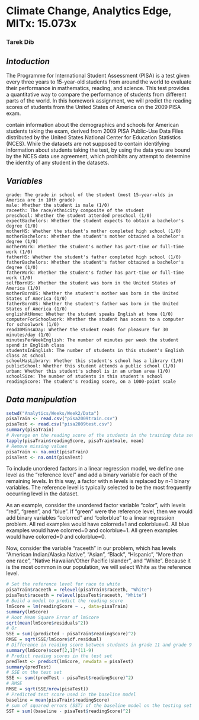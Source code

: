 Climate Change, Analytics Edge, MITx: 15.073x
========================================================
### Tarek Dib

## *Intoduction*
The Programme for International Student Assessment (PISA) is a test given every three years to 15-year-old students from around the world to evaluate their performance in mathematics, reading, and science. This test provides a quantitative way to compare the performance of students from different parts of the world. In this homework assignment, we will predict the reading scores of students from the United States of America on the 2009 PISA exam.

contain information about the demographics and schools for American students taking the exam, derived from 2009 PISA Public-Use Data Files distributed by the United States National Center for Education Statistics (NCES). While the datasets are not supposed to contain identifying information about students taking the test, by using the data you are bound by the NCES data use agreement, which prohibits any attempt to determine the identity of any student in the datasets.

## *Variables*
    grade: The grade in school of the student (most 15-year-olds in America are in 10th grade)
    male: Whether the student is male (1/0)
    raceeth: The race/ethnicity composite of the student
    preschool: Whether the student attended preschool (1/0)
    expectBachelors: Whether the student expects to obtain a bachelor's degree (1/0)
    motherHS: Whether the student's mother completed high school (1/0)
    motherBachelors: Whether the student's mother obtained a bachelor's degree (1/0)
    motherWork: Whether the student's mother has part-time or full-time work (1/0)
    fatherHS: Whether the student's father completed high school (1/0)
    fatherBachelors: Whether the student's father obtained a bachelor's degree (1/0)
    fatherWork: Whether the student's father has part-time or full-time work (1/0)
    selfBornUS: Whether the student was born in the United States of America (1/0)
    motherBornUS: Whether the student's mother was born in the United States of America (1/0)
    fatherBornUS: Whether the student's father was born in the United States of America (1/0)
    englishAtHome: Whether the student speaks English at home (1/0)
    computerForSchoolwork: Whether the student has access to a computer for schoolwork (1/0)
    read30MinsADay: Whether the student reads for pleasure for 30 minutes/day (1/0)
    minutesPerWeekEnglish: The number of minutes per week the student spend in English class
    studentsInEnglish: The number of students in this student's English class at school
    schoolHasLibrary: Whether this student's school has a library (1/0)
    publicSchool: Whether this student attends a public school (1/0)
    urban: Whether this student's school is in an urban area (1/0)
    schoolSize: The number of students in this student's school
    readingScore: The student's reading score, on a 1000-point scale


## *Data manipulation*

```r
setwd("Analytics/Weeks/Week2/Data")
pisaTrain <- read.csv("pisa2009train.csv")
pisaTest <- read.csv("pisa2009test.csv")
summary(pisaTrain)
# Average on the reading score of the students in the training data set
tapply(pisaTrain$readingScore, pisaTrain$male, mean)
# Remove missing values
pisaTrain <- na.omit(pisaTrain)
pisaTest <- na.omit(pisaTest)
```

To include unordered factors in a linear regression model, we define one level as the "reference level" and add a binary variable for each of the remaining levels. In this way, a factor with n levels is replaced by n-1 binary variables. The reference level is typically selected to be the most frequently occurring level in the dataset.

As an example, consider the unordered factor variable "color", with levels "red", "green", and "blue". If "green" were the reference level, then we would add binary variables "colorred" and "colorblue" to a linear regression problem. All red examples would have colorred=1 and colorblue=0. All blue examples would have colorred=0 and colorblue=1. All green examples would have colorred=0 and colorblue=0.

Now, consider the variable "raceeth" in our problem, which has levels "American Indian/Alaska Native", "Asian", "Black", "Hispanic", "More than one race", "Native Hawaiian/Other Pacific Islander", and "White". Because it is the most common in our population, we will select White as the reference level.

```r
# Set the reference level for race to white
pisaTrain$raceeth = relevel(pisaTrain$raceeth, "White")
pisaTest$raceeth = relevel(pisaTest$raceeth, "White")
# Build a model to predict the reading score
lmScore = lm(readingScore ~ ., data=pisaTrain)
summary(lmScore)
# Root Mean Square Error of lmScore
sqrt(mean(lmScore$residuals^2))
# Or
SSE = sum((predicted - pisaTrain$readingScore)^2)
RMSE = sqrt(SSE/lmScore$df.residual)
# Difference in reading score between students in grade 11 and grade 9
summary(lmScore)$coef[2,1]*(11-9)
# Predict reading scores in the test set
predTest <- predict(lmScore, newdata = pisaTest)
summary(predTest)
# SSE on the test set
SSE <- sum((predTest - pisaTest$readingScore)^2)
# RMSE
RMSE = sqrt(SSE/nrow(pisaTest))
# Predicted test score used in the baseline model
baseline = mean(pisaTrain$readingScore) 
# sum of squared errors (SST) of the baseline model on the testing set
SST = sum((baseline - pisaTest$readingScore)^2)
```


